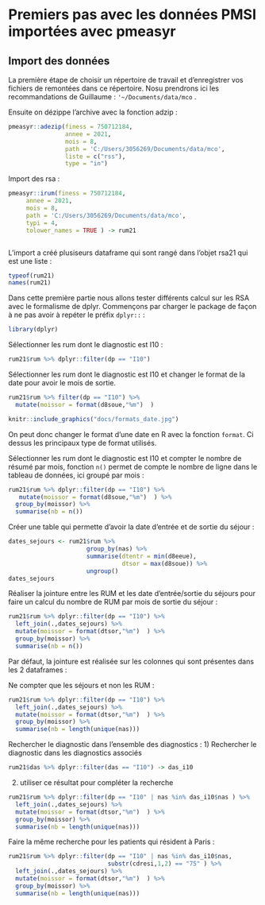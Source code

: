 # Premiers pas avec les données PMSI importées avec pmeasyr

## Import des données

La première étape de choisir un répertoire de travail et d'enregistrer vos fichiers de remontées dans ce répertoire. Nosu prendrons ici les recommandations de Guillaume : `'~/Documents/data/mco` .

Ensuite on dézippe l'archive avec la fonction adzip :


```r
pmeasyr::adezip(finess = 750712184, 
                annee = 2021, 
                mois = 8, 
                path = 'C:/Users/3056269/Documents/data/mco', 
                liste = c("rss"), 
                type = "in")
```


Import des rsa :

```r
pmeasyr::irum(finess = 750712184, 
     annee = 2021, 
     mois = 8, 
     path = 'C:/Users/3056269/Documents/data/mco', 
     typi = 4, 
     tolower_names = TRUE ) -> rum21



```

L'import a créé plusiseurs dataframe qui sont rangé dans l'objet rsa21 qui est une liste :
```r
typeof(rum21)
names(rum21)
```


Dans cette première partie nous allons tester différents calcul sur les RSA avec le formalisme de dplyr. Commençons par charger le package de façon à ne pas avoir à repéter le préfix `dplyr::` :

```r
library(dplyr)
```

Sélectionner les rum dont le diagnostic est I10 :
```r
rum21$rum %>% dplyr::filter(dp == "I10")

```

Sélectionner les rum dont le diagnostic est I10 et changer le format de la date pour avoir le mois de sortie.
```r
rum21$rum %>% filter(dp == "I10") %>%
  mutate(moissor = format(d8soue,"%m")  )

```

```r
knitr::include_graphics("docs/formats_date.jpg")
```


On peut donc changer le format d'une date en R avec la fonction `format`. Ci dessus les principaux type de format utilisés.

Sélectionner les rum dont le diagnostic est I10 et compter le nombre de résumé par mois, fonction `n()` permet de compte le nombre de ligne dans le tableau de données, ici groupé par mois :
```r
rum21$rum %>% dplyr::filter(dp == "I10") %>%
   mutate(moissor = format(d8soue,"%m")  ) %>%
  group_by(moissor) %>%
  summarise(nb = n())

```


Créer une table qui permette d'avoir la date d'entrée et de sortie du séjour :
```r
dates_sejours <- rum21$rum %>% 
                      group_by(nas) %>%
                      summarise(dtentr = min(d8eeue),
                                dtsor = max(d8soue)) %>%
                      ungroup()
dates_sejours
```


Réaliser la jointure entre les RUM et les date d'entrée/sortie du séjours pour faire un calcul du nombre de RUM par mois de sortie du séjour :

```r
rum21$rum %>% dplyr::filter(dp == "I10") %>%
  left_join(.,dates_sejours) %>%
  mutate(moissor = format(dtsor,"%m")  ) %>%
  group_by(moissor) %>%
  summarise(nb = n())
```

Par défaut, la jointure est réalisée sur les colonnes qui sont présentes dans les 2 dataframes :

Ne compter que les séjours et non les RUM :
```r
rum21$rum %>% dplyr::filter(dp == "I10") %>%
  left_join(.,dates_sejours) %>%
  mutate(moissor = format(dtsor,"%m")  ) %>%
  group_by(moissor) %>%
  summarise(nb = length(unique(nas)))
```

Rechercher le diagnostic dans l'ensemble des diagnostics :
1) Rechercher le diagnostic  dans les diagnostics associés
```r
rum21$das %>% dplyr::filter(das == "I10") -> das_i10
```
2) utiliser ce résultat pour compléter la recherche 
```r
rum21$rum %>% dplyr::filter(dp == "I10" | nas %in% das_i10$nas ) %>%
  left_join(.,dates_sejours) %>%
  mutate(moissor = format(dtsor,"%m")  ) %>%
  group_by(moissor) %>%
  summarise(nb = length(unique(nas)))
```


Faire la même recherche pour les patients qui résident à Paris :
```r
rum21$rum %>% dplyr::filter(dp == "I10" | nas %in% das_i10$nas, 
                            substr(cdresi,1,2) == "75" ) %>%
  left_join(.,dates_sejours) %>%
  mutate(moissor = format(dtsor,"%m")  ) %>%
  group_by(moissor) %>%
  summarise(nb = length(unique(nas)))
```
